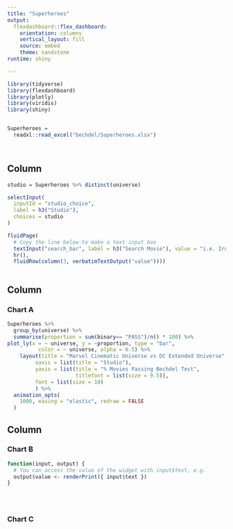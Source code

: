 ```yaml
---
title: "Superheroes"
output: 
  flexdashboard::flex_dashboard:
    orientation: columns
    vertical_layout: fill
    source: embed
    theme: sandstone
runtime: shiny

---
```


```r
library(tidyverse)
library(flexdashboard)
library(plotly)
library(viridis)
library(shiny)


Superheroes = 
  readxl::read_excel("bechdel/Superheroes.xlsx")




```

Column {.sidebar}
-----------------------------------------------------------------------

```r
studio = Superheroes %>% distinct(universe) 

selectInput(
  inputId = "studio_choice",
  label = h3("Studio"),
  choices = studio
)

fluidPage(
  # Copy the line below to make a text input box
  textInput("search_bar", label = h3("Search Movie"), value = "i.e. Iron Man..."),
  hr(),
  fluidRow(column(3, verbatimTextOutput("value"))))
      


```

Column {data-width=650}
-----------------------------------------------------------------------

### Chart A

```r
Superheroes %>% 
  group_by(universe) %>%  
  summarise(proportion = sum(binary== "PASS")/n() * 100) %>%
plot_ly(x = ~ universe, y = ~proportion, type = "bar",
          color = ~ universe, alpha = 0.5) %>%
    layout(title = "Marvel Cinematic Universe vs DC Extended Universe",
         xaxis = list(title = "Studio"),
         yaxis = list(title = "% Movies Passing Bechdel Test",
                      titlefont = list(size = 9.5)),
         font = list(size = 10)
         ) %>%
  animation_opts(
    1000, easing = "elastic", redraw = FALSE
  )


```

Column {data-width=350}
-----------------------------------------------------------------------

### Chart B

```r

function(input, output) {
  # You can access the value of the widget with input$text, e.g.
  output$value <- renderPrint({ input$text })
}





```

### Chart C

```r

```




